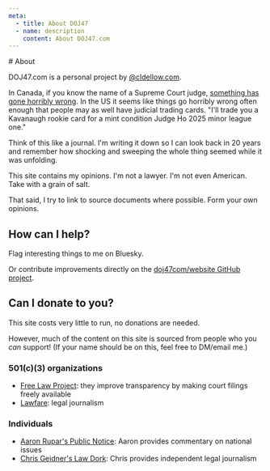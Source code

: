 ```yaml
---
meta:
  - title: About DOJ47
  - name: description
    content: About DOJ47.com
---
```




<Frame>
# About

DOJ47.com is a personal project by <a href="https://bsky.app/profile/cldellow.com">@cldellow.com</a>.

In Canada, if you know the name of a Supreme Court judge, [something has gone horribly wrong](https://www.canadianlawyermag.com/resources/professional-regulation/scc-judge-russell-brown-retiring-immediately-after-allegations-about-behaviour-at-arizona-resort/376677). In the US it seems like things go horribly wrong often enough that people may as well have judicial trading cards. "I'll trade you a Kavanaugh rookie card for a mint condition Judge Ho 2025 minor league one."

Think of this like a journal. I'm writing it down so I can look back in 20 years and remember how shocking and sweeping the whole thing seemed while it was unfolding.

This site contains my opinions. I'm not a lawyer. I'm not even American. Take with a grain of salt.

That said, I try to link to source documents where possible. Form your own opinions.

## How can I help?

Flag interesting things to me on Bluesky.

Or contribute improvements directly on the [doj47com/website GitHub project](https://github.com/doj47com/website).

## Can I donate to you?

This site costs very little to run, no donations are needed.

However, much of the content on this site is sourced from people who you _can_ support! (If your name should be on this, feel free to DM/email me.)

### 501(c)(3) organizations

- [Free Law Project](https://free.law/donate/): they improve transparency by making court filings freely available
- [Lawfare](https://www.lawfaremedia.org/about/support): legal journalism

### Individuals

- [Aaron Rupar's Public Notice](https://www.publicnotice.co/about): Aaron provides commentary on national issues
- [Chris Geidner's Law Dork](https://www.lawdork.com/about): Chris provides independent legal journalism

</Frame>

